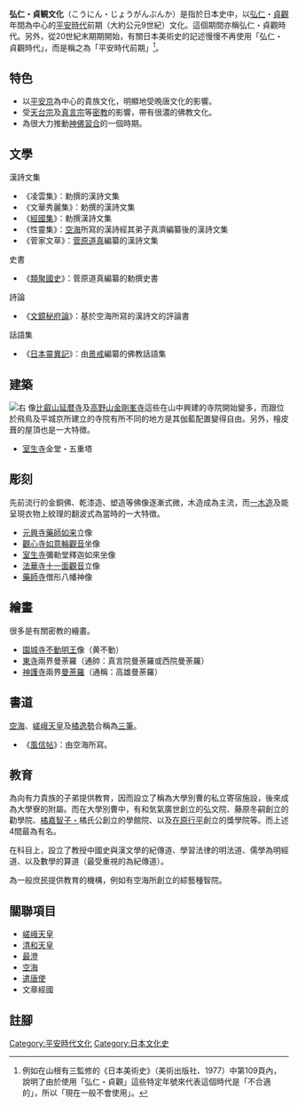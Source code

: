 '''弘仁・貞観文化'''（こうにん・じょうがんぶんか）是指於日本史中，以[[弘仁|弘仁]]・[[貞觀_(清和天皇)|貞觀]]年間為中心的[[平安时代|平安時代]]前期（大約公元9世紀）文化。這個期間亦稱弘仁・貞觀時代。另外，從20世紀末期期開始，有關日本美術史的記述慢慢不再使用「弘仁・貞觀時代」，而是稱之為「平安時代前期」<ref>例如在山根有三監修的《日本美術史》（美術出版社、1977）中第109頁內，說明了由於使用「弘仁・貞觀」這些特定年號來代表這個時代是「不合適的」，所以「現在一般不會使用」。</ref>。

== 特色 ==
* 以[[平安京|平安京]]為中心的貴族文化，明顯地受晩唐文化的影響。
* 受[[天台宗|天台宗]]及[[真言宗|真言宗]]等[[密宗|密教]]的影響，帶有很濃的佛教文化。
* 為很大力推動[[神佛習合|神佛習合]]的一個時期。

== 文學 ==
漢詩文集
* 《凌雲集》：勅撰的漢詩文集
* 《文華秀麗集》：勅撰的漢詩文集
* 《[[經國集|經國集]]》：勅撰漢詩文集
* 《性靈集》：[[空海|空海]]所寫的漢詩經其弟子真濟編纂後的漢詩文集
* 《菅家文草》：[[菅原道真|菅原道真]]編纂的漢詩文集
史書
* 《[[類聚國史|類聚國史]]》：菅原道真編纂的勅撰史書
詩論
* 《[[文鏡秘府論|文鏡秘府論]]》：基於空海所寫的漢詩文的評論書
話語集
* 《[[日本現報善惡靈異記|日本靈異記]]》：由[[景戒|景戒]]編纂的佛教話語集

== 建築 ==
[[File:Muroji_Gojyunotou.jpg|右]]
像[[比叡山|比叡山]][[延曆寺|延暦寺]]及[[高野山|高野山]][[金剛峯寺|金剛峯寺]]這些在山中興建的寺院開始變多，而跟位於飛鳥及平城京所建立的寺院有所不同的地方是其伽藍配置變得自由。另外，檜皮葺的屋頂也是一大特徴。
* [[室生寺|室生寺]]金堂・五重塔

== 彫刻 ==
先前流行的金銅佛、乾漆造、塑造等佛像逐漸式微，木造成為主流，而[[佛像|一木造]]及能呈現衣物上紋理的翻波式為當時的一大特徴。
* [[元興寺|元興寺]][[藥師佛|藥師如来]]立像
* [[觀心寺|觀心寺]][[如意輪觀音|如意輪觀音]]坐像
* [[室生寺|室生寺]]彌勒堂釋迦如來坐像
* [[法華寺_(奈良市)|法華寺]][[十一面觀音|十一面觀音]]立像
* [[藥師寺|藥師寺]]僧形八幡神像

== 繪畫 ==
很多是有關密教的繪畫。
* [[園城寺|園城寺]][[不动明王|不動明王]]像（黄不動）
* [[東寺|東寺]]兩界曼荼羅（通帥：真言院曼荼羅或西院曼荼羅）
* [[神護寺|神護寺]]兩界[[曼荼羅|曼荼羅]]（通稱：高雄曼荼羅）

== 書道 ==
[[空海|空海]]、[[嵯峨天皇|嵯峨天皇]]及[[橘逸勢|橘逸勢]]合稱為[[三笔|三筆]]。
* 《[[風信帖|風信帖]]》：由空海所寫。

== 教育 ==
為向有力貴族的子弟提供教育，因而設立了稱為大學別曹的私立寄宿施設，後來成為大學寮的附屬。而在大學別曹中，有和気氣廣世創立的弘文院、藤原冬嗣創立的勸學院、[[橘嘉智子|橘嘉智子・]]橘氏公創立的學館院、以及[[在原行平|在原行平]]創立的獎學院等。而上述4間最為有名。

在科目上，設立了教授中國史與漢文學的紀傳道、學習法律的明法道、儒學為明經道、以及數學的算道（最受重視的為紀傳道）。

為一般庶民提供教育的機構，例如有空海所創立的綜藝種智院。

== 關聯項目 ==
* [[嵯峨天皇|嵯峨天皇]]
* [[清和天皇|清和天皇]]
* [[最澄|最澄]]
* [[空海|空海]]
* [[遣唐使|遣唐使]]
* 文章經國

== 註腳 ==
<references />

{{日本文化史區分}}
{{DEFAULTSORT:Kouninsyoukanfunka}}
[[Category:平安時代文化|Category:平安時代文化]]
[[Category:日本文化史|Category:日本文化史]]